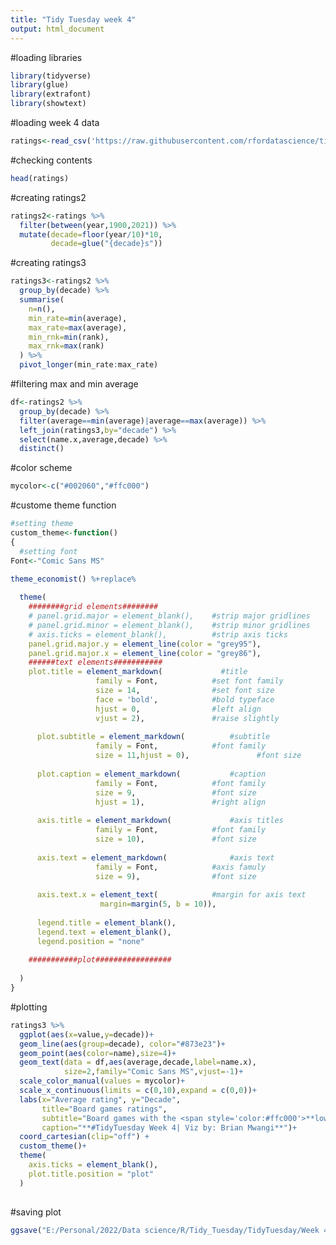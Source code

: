 ```yaml
---
title: "Tidy Tuesday week 4"
output: html_document
---
```


#loading libraries
```r
library(tidyverse)
library(glue)
library(extrafont)
library(showtext)
```

#loading week 4 data
```r
ratings<-read_csv('https://raw.githubusercontent.com/rfordatascience/tidytuesday/master/data/2022/2022-01-25/ratings.csv')

```

#checking contents
```r
head(ratings)
```
#creating ratings2 
```r
ratings2<-ratings %>%
  filter(between(year,1900,2021)) %>%
  mutate(decade=floor(year/10)*10,
         decade=glue("{decade}s"))
```

#creating ratings3
```r
ratings3<-ratings2 %>%
  group_by(decade) %>%
  summarise(
    n=n(),
    min_rate=min(average),
    max_rate=max(average),
    min_rnk=min(rank),
    max_rnk=max(rank)
  ) %>%
  pivot_longer(min_rate:max_rate) 
```

#filtering max and min average
```r
df<-ratings2 %>% 
  group_by(decade) %>%
  filter(average==min(average)|average==max(average)) %>%
  left_join(ratings3,by="decade") %>%
  select(name.x,average,decade) %>%
  distinct()
```

#color scheme
```r
mycolor<-c("#002060","#ffc000")
```

#custome theme function
```r
#setting theme
custom_theme<-function()
{
  #setting font
Font<-"Comic Sans MS"

theme_economist() %+replace%
  
  theme(
    ########grid elements########
    # panel.grid.major = element_blank(),    #strip major gridlines
    # panel.grid.minor = element_blank(),    #strip minor gridlines
    # axis.ticks = element_blank(),          #strip axis ticks
    panel.grid.major.y = element_line(color = "grey95"),
    panel.grid.major.x = element_line(color = "grey86"),
    ######text elements###########
    plot.title = element_markdown(             #title
                   family = Font,            #set font family
                   size = 14,                #set font size
                   face = 'bold',            #bold typeface
                   hjust = 0,                #left align
                   vjust = 2),               #raise slightly
      
      plot.subtitle = element_markdown(          #subtitle
                   family = Font,            #font family
                   size = 11,hjust = 0),               #font size
      
      plot.caption = element_markdown(           #caption
                   family = Font,            #font family
                   size = 9,                 #font size
                   hjust = 1),               #right align
      
      axis.title = element_markdown(             #axis titles
                   family = Font,            #font family
                   size = 10),               #font size
      
      axis.text = element_markdown(              #axis text
                   family = Font,            #axis famuly
                   size = 9),                #font size
      
      axis.text.x = element_text(            #margin for axis text
                    margin=margin(5, b = 10)),
    
      legend.title = element_blank(),
      legend.text = element_blank(),
      legend.position = "none"
    
    ###########plot#################
    
  )
}

```

#plotting
```r
ratings3 %>%
  ggplot(aes(x=value,y=decade))+
  geom_line(aes(group=decade), color="#873e23")+
  geom_point(aes(color=name),size=4)+
  geom_text(data = df,aes(average,decade,label=name.x),
            size=2,family="Comic Sans MS",vjust=-1)+
  scale_color_manual(values = mycolor)+
  scale_x_continuous(limits = c(0,10),expand = c(0,0))+
  labs(x="Average rating", y="Decade",
       title="Board games ratings",
       subtitle="Board games with the <span style='color:#ffc000'>**lowest**</span> and <span style='color:#002060'>**highest**</span> average rating by decade, <p> published between 1900 and 2021.",
       caption="**#TidyTuesday Week 4| Viz by: Brian Mwangi**")+
  coord_cartesian(clip="off") +
  custom_theme()+
  theme(
    axis.ticks = element_blank(),
    plot.title.position = "plot"
  )
  
```

#saving plot
```r
ggsave("E:/Personal/2022/Data science/R/Tidy_Tuesday/TidyTuesday/Week 4/www/week 4.png", width=7, height=4.8)
```

